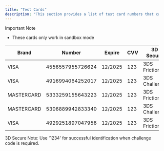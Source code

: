 ```yaml
---
title: "Test Cards"
description: "This section provides a list of test card numbers that can be used in the Payblis sandbox environment to simulate various payment scenarios, including 3D Secure flows, approvals, and declines."
---
```


<Note>
Important Note

  - These cards only work in sandbox mode
</Note>

| **Brand**     | **Number**          | **Expire** | **CVV** | **3D Secure**   | **Status**  |
|---------------|----------------------|------------|--------|-----------------|-------------|
| VISA          | 4556557955726624     | 12/2025    | 123    | 3DS Friction    | APPROVED    |
| VISA          | 4916994064252017     | 12/2025    | 123    | 3DS Challenge   | APPROVED    |
| MASTERCARD    | 5333259155643223     | 12/2025    | 123    | 3DS Friction    | APPROVED    |
| MASTERCARD    | 5306889942833340     | 12/2025    | 123    | 3DS Challenge   | APPROVED    |
| VISA          | 4929251897047956     | 12/2025    | 123    | 3DS Friction    | DECLINED    |


<Note>
3D Secure Note: Use '1234' for successful identification when challenge code is required.
</Note>